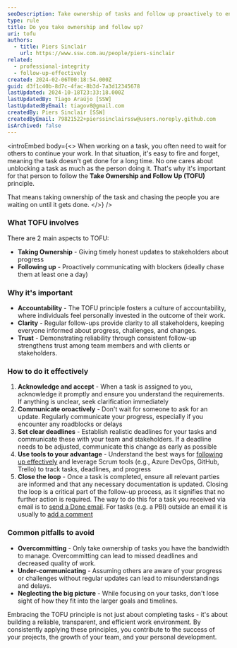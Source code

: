 ```yaml
---
seoDescription: Take ownership of tasks and follow up proactively to ensure timely completion, fostering accountability, clarity, and trust among team members and stakeholders.
type: rule
title: Do you take ownership and follow up?
uri: tofu
authors:
  - title: Piers Sinclair
    url: https://www.ssw.com.au/people/piers-sinclair
related:
  - professional-integrity
  - follow-up-effectively
created: 2024-02-06T00:18:54.000Z
guid: d3f1c40b-8d7c-4fac-8b3d-7a3d12345678
lastUpdated: 2024-10-18T23:33:18.000Z
lastUpdatedBy: Tiago Araújo [SSW]
lastUpdatedByEmail: tiagov8@gmail.com
createdBy: Piers Sinclair [SSW]
createdByEmail: 79821522+pierssinclairssw@users.noreply.github.com
isArchived: false
---
```


<introEmbed
  body={<>
When working on a task, you often need to wait for others to continue your work. In that situation, it's easy to fire and forget, meaning the task doesn't get done for a long time. No one cares about unblocking a task as much as the person doing it. That's why it's important for that person to follow the **Take Ownership and Follow Up (TOFU)** principle.

That means taking ownership of the task and chasing the people you are waiting on until it gets done.
  </>}
/>
### What TOFU involves

There are 2 main aspects to TOFU:

* **Taking Ownership** - Giving timely honest updates to stakeholders about progress
* **Following up** - Proactively communicating with blockers (ideally chase them at least one a day)

### Why it's important

* **Accountability** - The TOFU principle fosters a culture of accountability, where individuals feel personally invested in the outcome of their work.
* **Clarity** - Regular follow-ups provide clarity to all stakeholders, keeping everyone informed about progress, challenges, and changes.
* **Trust** - Demonstrating reliability through consistent follow-up strengthens trust among team members and with clients or stakeholders.

### How to do it effectively

1. **Acknowledge and accept** - When a task is assigned to you, acknowledge it promptly and ensure you understand the requirements. If anything is unclear, seek clarification immediately
2. **Communicate oroactively** - Don't wait for someone to ask for an update. Regularly communicate your progress, especially if you encounter any roadblocks or delays
3. **Set clear deadlines** - Establish realistic deadlines for your tasks and communicate these with your team and stakeholders. If a deadline needs to be adjusted, communicate this change as early as possible
4. **Use tools to your advantage** - Understand the best ways for [following up effectively](/follow-up-effectively) and leverage Scrum tools (e.g., Azure DevOps, GitHub, Trello) to track tasks, deadlines, and progress
5. **Close the loop** - Once a task is completed, ensure all relevant parties are informed and that any necessary documentation is updated. Closing the loop is a critical part of the follow-up process, as it signifies that no further action is required. The way to do this for a task you received via email is to [send a Done email](/reply-done-and-delete-the-email/). For tasks (e.g. a PBI) outside an email it is usually to [add a comment](/close-pbis-with-context/)

### Common pitfalls to avoid

* **Overcommitting** - Only take ownership of tasks you have the bandwidth to manage. Overcommitting can lead to missed deadlines and decreased quality of work.
* **Under-communicating** - Assuming others are aware of your progress or challenges without regular updates can lead to misunderstandings and delays.
* **Neglecting the big picture** - While focusing on your tasks, don't lose sight of how they fit into the larger goals and timelines.

Embracing the TOFU principle is not just about completing tasks - it's about building a reliable, transparent, and efficient work environment. By consistently applying these principles, you contribute to the success of your projects, the growth of your team, and your personal development.
